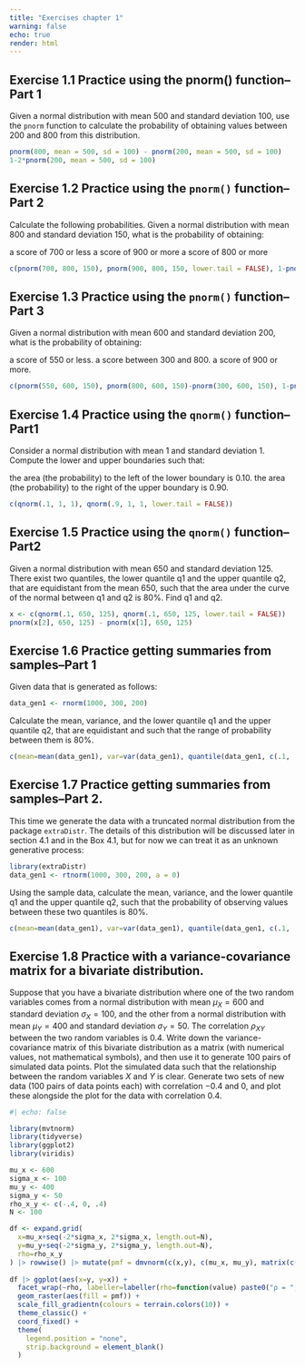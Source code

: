 ```yaml
---
title: "Exercises chapter 1"
warning: false
echo: true
render: html
---
```

## Exercise 1.1 Practice using the pnorm() function–Part 1

Given a normal distribution with mean 500 and standard deviation 100, use the `pnorm` function to calculate the probability of obtaining values between 200 and 800 from this distribution.

```r
pnorm(800, mean = 500, sd = 100) - pnorm(200, mean = 500, sd = 100) 
1-2*pnorm(200, mean = 500, sd = 100)
```


## Exercise 1.2 Practice using the `pnorm()` function–Part 2



Calculate the following probabilities. Given a normal distribution with mean 800 and standard deviation 150, what is the probability of obtaining:

a score of 700 or less
a score of 900 or more
a score of 800 or more

```r
c(pnorm(700, 800, 150), pnorm(900, 800, 150, lower.tail = FALSE), 1-pnorm(800, 800, 150))
```

## Exercise 1.3 Practice using the `pnorm()` function–Part 3

Given a normal distribution with mean 600 and standard deviation 200, what is the probability of obtaining:

a score of 550 or less.
a score between 300 and 800.
a score of 900 or more.

```r
c(pnorm(550, 600, 150), pnorm(800, 600, 150)-pnorm(300, 600, 150), 1-pnorm(900, 600, 150))
```


## Exercise 1.4 Practice using the `qnorm()` function–Part1

Consider a normal distribution with mean 1 and standard deviation 1. Compute the lower and upper boundaries such that:

the area (the probability) to the left of the lower boundary is 0.10.
the area (the probability) to the right of the upper boundary is 0.90.

```r
c(qnorm(.1, 1, 1), qnorm(.9, 1, 1, lower.tail = FALSE))
```


## Exercise 1.5 Practice using the `qnorm()` function–Part2

Given a normal distribution with mean 650 and standard deviation 125. There exist two quantiles, the lower quantile q1 and the upper quantile q2, that are equidistant from the mean 650, such that the area under the curve of the normal between q1 and q2 is 80%. Find q1 and q2.

```r
x <- c(qnorm(.1, 650, 125), qnorm(.1, 650, 125, lower.tail = FALSE)) 
pnorm(x[2], 650, 125) - pnorm(x[1], 650, 125) 
```


## Exercise 1.6 Practice getting summaries from samples–Part 1

Given data that is generated as follows:

```r
data_gen1 <- rnorm(1000, 300, 200)
```

Calculate the mean, variance, and the lower quantile q1 and the upper quantile q2, that are equidistant and such that the range of probability between them is 80%.


```r
c(mean=mean(data_gen1), var=var(data_gen1), quantile(data_gen1, c(.1, .9)))
```



## Exercise 1.7 Practice getting summaries from samples–Part 2.

This time we generate the data with a truncated normal distribution from the package `extraDistr`. The details of this distribution will be discussed later in section 4.1 and in the Box 4.1, but for now we can treat it as an unknown generative process:

```r
library(extraDistr)
data_gen1 <- rtnorm(1000, 300, 200, a = 0)
```

Using the sample data, calculate the mean, variance, and the lower quantile q1 and the upper quantile q2, such that the probability of observing values between these two quantiles is 80%.


```r
c(mean=mean(data_gen1), var=var(data_gen1), quantile(data_gen1, c(.1, .9)))
```


## Exercise 1.8 Practice with a variance-covariance matrix for a bivariate distribution.

Suppose that you have a bivariate distribution where one of the two random variables comes from a normal distribution with mean $μ_X=600$ and standard deviation $σ_X=100$, and the other from a normal distribution with mean $μ_Y=400$ and standard deviation  $σ_Y=50$. The correlation  $ρ_{XY}$  between the two random variables is 0.4.
Write down the variance-covariance matrix of this bivariate distribution as a matrix (with numerical values, not mathematical symbols), and then use it to generate 100 pairs of simulated data points. Plot the simulated data such that the relationship between the random variables $X$ and $Y$ is clear. Generate two sets of new data ($100$ pairs of data points each) with correlation $-0.4$ and $0$, and plot these alongside the plot for the data with correlation $0.4$.

```r
#| echo: false

library(mvtnorm)
library(tidyverse)
library(ggplot2)
library(viridis)

mu_x <- 600
sigma_x <- 100
mu_y <- 400
sigma_y <- 50
rho_x_y <- c(-.4, 0, .4)
N <- 100

df <- expand.grid(
  x=mu_x+seq(-2*sigma_x, 2*sigma_x, length.out=N),
  y=mu_y+seq(-2*sigma_y, 2*sigma_y, length.out=N),
  rho=rho_x_y
) |> rowwise() |> mutate(pmf = dmvnorm(c(x,y), c(mu_x, mu_y), matrix(c(sigma_x^2, rho*sigma_x*sigma_y,rho*sigma_x*sigma_y, sigma_y^2), ncol=2 )))
  
df |> ggplot(aes(x=y, y=x)) +
  facet_wrap(~rho, labeller=labeller(rho=function(value) paste0("ρ = ", value))) +
  geom_raster(aes(fill = pmf)) +
  scale_fill_gradientn(colours = terrain.colors(10)) +
  theme_classic() +
  coord_fixed() +
  theme(
    legend.position = "none",
    strip.background = element_blank()
  )
```
